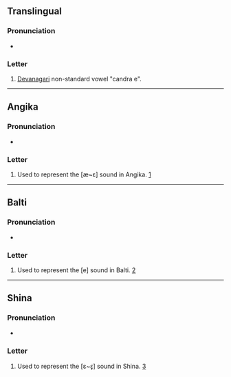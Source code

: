 {{character info}}
==Translingual==

===Pronunciation===
* {{IPA|mul|[æ]}}

===Letter===
{{mul-letter|sc=Deva}}

# [[Devanagari]] non-standard vowel "candra e".
----

==Angika==

===Pronunciation===
* {{IPA|anp|[æ~ɛ]}}

===Letter===
{{head|anp|letter|tr=æ}}

# Used to represent the [æ~ɛ] sound in Angika. [https://omniglot.com/writing/angika.htm]
----

==Balti==

===Pronunciation===
* {{IPA|bft|[e]}}

===Letter===
{{head|bft|letter|tr=e}}

# Used to represent the [e] sound in Balti. [https://omniglot.com/writing/balti.htm]
----
==Shina==

===Pronunciation===
* {{IPA|scl|/ɛ~ɛ̥/}}

===Letter===
{{head|scl|letter|tr=æ}}

# Used to represent the [ɛ~ɛ̥] sound in Shina. [https://omniglot.com/writing/shina.htm]